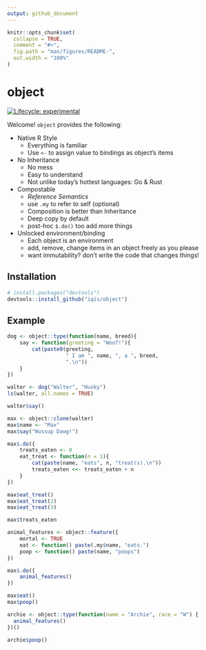 ```yaml
---
output: github_document
---
```


<!-- README.md is generated from README.Rmd. Please edit that file -->

```r
knitr::opts_chunk$set(
  collapse = TRUE,
  comment = "#>",
  fig.path = "man/figures/README-",
  out.width = "100%"
)
```

# object

<!-- badges: start -->
[![Lifecycle: experimental](https://img.shields.io/badge/lifecycle-experimental-orange.svg)](https://www.tidyverse.org/lifecycle/#experimental)
<!-- badges: end -->

Welcome! `object` provides the following:

- Native R Style
  - Everything is familiar
  - Use `<-` to assign value to bindings as object's items
  
- No Inheritance
  - No mess
  - Easy to understand
  - Not unlike today's hottest languages: Go & Rust 
  
- Compostable
  - _Reference Semantics_
  - use `.my` to refer to self (optional)
  - Composition is better than Inheritance
  - Deep copy by default
  - post-hoc `$.do()` too add more things

- Unlocked environment/binding
  - Each object is an environment
  - add, remove, change items in an object freely as you please
  - want immutability? don't write the code that changes things!

## Installation

``` r
# install.packages("devtools")
devtools::install_github("iqis/object")
```
## Example

```r
dog <- object::type(function(name, breed){
    say <- function(greeting = "Woof!"){
        cat(paste0(greeting, 
                   " I am ", name, ", a ", breed, 
                   ".\n"))
    }    
})
```


```r
walter <- dog("Walter", "Husky")
ls(walter, all.names = TRUE)
```


```r
walter$say()
```

```r
max <- object::clone(walter)
max$name <- "Max"
max$say("Wussup Dawg!")
```

```r
max$.do({
    treats_eaten <- 0
    eat_treat <- function(n = 1){
        cat(paste(name, "eats", n, "treat(s).\n"))
        treats_eaten <<- treats_eaten + n
    }
})
```


```r
max$eat_treat()
max$eat_treat(2)
max$eat_treat(3)
```

```r
max$treats_eaten
```

```r
animal_features <- object::feature({
    mortal <- TRUE
    eat <- function() paste(.my$name, "eats.")
    poop <- function() paste(name, "poops")
})

max$.do({
    animal_features()
})

max$eat()
max$poop()
```

```r
archie <- object::type(function(name = "Archie", race = "W") {
  animal_features()
})()
```


```r
archie$poop()
```

